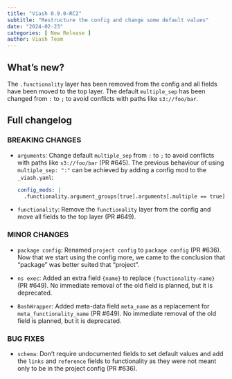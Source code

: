 ```yaml
---
title: "Viash 0.9.0-RC2"
subtitle: "Restructure the config and change some default values"
date: "2024-02-23"
categories: [ New Release ]
author: Viash Team
---
```


## What's new?

The `.functionality` layer has been removed from the config and all fields have been moved to the top layer.
The default `multiple_sep` has been changed from `:` to `;` to avoid conflicts with paths like `s3://foo/bar`.

## Full changelog

### BREAKING CHANGES

* `arguments`: Change default `multiple_sep` from `:` to `;` to avoid conflicts with paths like `s3://foo/bar` (PR #645).
  The previous behaviour of using `multiple_sep: ":"` can be achieved by adding a config mod to the `_viash.yaml`:
  ```yaml
  config_mods: |
    .functionality.argument_groups[true].arguments[.multiple == true].multiple_sep := ":"
  ```

* `functionality`: Remove the `functionality` layer from the config and move all fields to the top layer (PR #649).

### MINOR CHANGES

* `package config`: Renamed `project config` to `package config` (PR #636). Now that we start using the config more, we came to the conclusion that "package" was better suited that "project".

* `ns exec`: Added an extra field `{name}` to replace `{functionality-name}` (PR #649). No immediate removal of the old field is planned, but it is deprecated.

* `BashWrapper`: Added meta-data field `meta_name` as a replacement for `meta_functionality_name` (PR #649). No immediate removal of the old field is planned, but it is deprecated.

### BUG FIXES

* `schema`: Don't require undocumented fields to set default values and add the `links` and `reference` fields to functionality as they were not meant only to be in the project config (PR #636).

